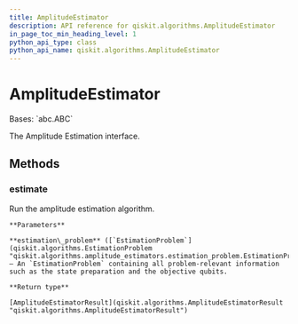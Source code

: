 ```yaml
---
title: AmplitudeEstimator
description: API reference for qiskit.algorithms.AmplitudeEstimator
in_page_toc_min_heading_level: 1
python_api_type: class
python_api_name: qiskit.algorithms.AmplitudeEstimator
---
```


# AmplitudeEstimator

<Class id="qiskit.algorithms.AmplitudeEstimator" isDedicatedPage={true} github="https://github.com/qiskit/qiskit/tree/stable/0.23/qiskit/algorithms/amplitude_estimators/amplitude_estimator.py" signature="AmplitudeEstimator" modifiers="class">
  Bases: `abc.ABC`

  The Amplitude Estimation interface.

  ## Methods

  <span id="qiskit-algorithms-amplitudeestimator-estimate" />

  ### estimate

  <Function id="qiskit.algorithms.AmplitudeEstimator.estimate" signature="AmplitudeEstimator.estimate(estimation_problem)" modifiers="abstract">
    Run the amplitude estimation algorithm.

    **Parameters**

    **estimation\_problem** ([`EstimationProblem`](qiskit.algorithms.EstimationProblem "qiskit.algorithms.amplitude_estimators.estimation_problem.EstimationProblem")) – An `EstimationProblem` containing all problem-relevant information such as the state preparation and the objective qubits.

    **Return type**

    [AmplitudeEstimatorResult](qiskit.algorithms.AmplitudeEstimatorResult "qiskit.algorithms.AmplitudeEstimatorResult")
  </Function>
</Class>

